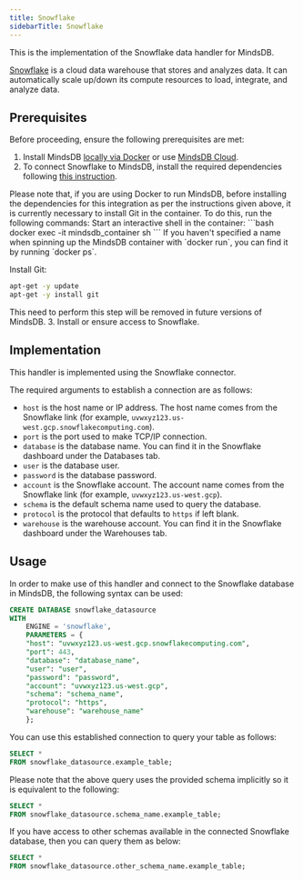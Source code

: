 ```yaml
---
title: Snowflake
sidebarTitle: Snowflake
---
```


This is the implementation of the Snowflake data handler for MindsDB.

[Snowflake](https://www.snowflake.com/en/) is a cloud data warehouse that stores and analyzes data. It can automatically scale up/down its compute resources to load, integrate, and analyze data.

## Prerequisites

Before proceeding, ensure the following prerequisites are met:

1. Install MindsDB [locally via Docker](https://docs.mindsdb.com/setup/self-hosted/docker) or use [MindsDB Cloud](https://cloud.mindsdb.com/).
2. To connect Snowflake to MindsDB, install the required dependencies following [this instruction](/setup/self-hosted/docker#install-dependencies).

<Tip>
Please note that, if you are using Docker to run MindsDB, before installing the dependencies for this integration as per the instructions given above, it is currently necessary to install Git in the container. To do this, run the following commands:
Start an interactive shell in the container:
```bash
docker exec -it mindsdb_container sh
```
If you haven't specified a name when spinning up the MindsDB container with `docker run`, you can find it by running `docker ps`.

Install Git:
```bash
apt-get -y update
apt-get -y install git
``` 

This need to perform this step will be removed in future versions of MindsDB.
</Tip>
3. Install or ensure access to Snowflake.

## Implementation

This handler is implemented using the Snowflake connector.

The required arguments to establish a connection are as follows:

* `host` is the host name or IP address. The host name comes from the Snowflake link (for example, `uvwxyz123.us-west.gcp.snowflakecomputing.com`).
* `port` is the port used to make TCP/IP connection.
* `database` is the database name. You can find it in the Snowflake dashboard under the Databases tab.
* `user` is the database user.
* `password` is the database password.
* `account` is the Snowflake account. The account name comes from the Snowflake link (for example, `uvwxyz123.us-west.gcp`).
* `schema` is the default schema name used to query the database.
* `protocol` is the protocol that defaults to `https` if left blank.
* `warehouse` is the warehouse account. You can find it in the Snowflake dashboard under the Warehouses tab.

## Usage

In order to make use of this handler and connect to the Snowflake database in MindsDB, the following syntax can be used:

```sql
CREATE DATABASE snowflake_datasource
WITH
    ENGINE = 'snowflake',
    PARAMETERS = {
    "host": "uvwxyz123.us-west.gcp.snowflakecomputing.com",
    "port": 443,
    "database": "database_name",
    "user": "user",
    "password": "password",
    "account": "uvwxyz123.us-west.gcp",
    "schema": "schema_name",
    "protocol": "https",
    "warehouse": "warehouse_name"
    };
```

You can use this established connection to query your table as follows:

```sql
SELECT *
FROM snowflake_datasource.example_table;
```

Please note that the above query uses the provided schema implicitly so it is equivalent to the following:

```sql
SELECT *
FROM snowflake_datasource.schema_name.example_table;
```

If you have access to other schemas available in the connected Snowflake database, then you can query them as below:

```sql
SELECT *
FROM snowflake_datasource.other_schema_name.example_table;
```
